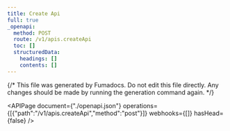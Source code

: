 ```yaml
---
title: Create Api
full: true
_openapi:
  method: POST
  route: /v1/apis.createApi
  toc: []
  structuredData:
    headings: []
    contents: []
---
```


{/* This file was generated by Fumadocs.
Do not edit this file directly. Any changes should be made by running the generation command again. */}

<APIPage document={"./openapi.json"} operations={[{"path":"/v1/apis.createApi","method":"post"}]} webhooks={[]} hasHead={false} />